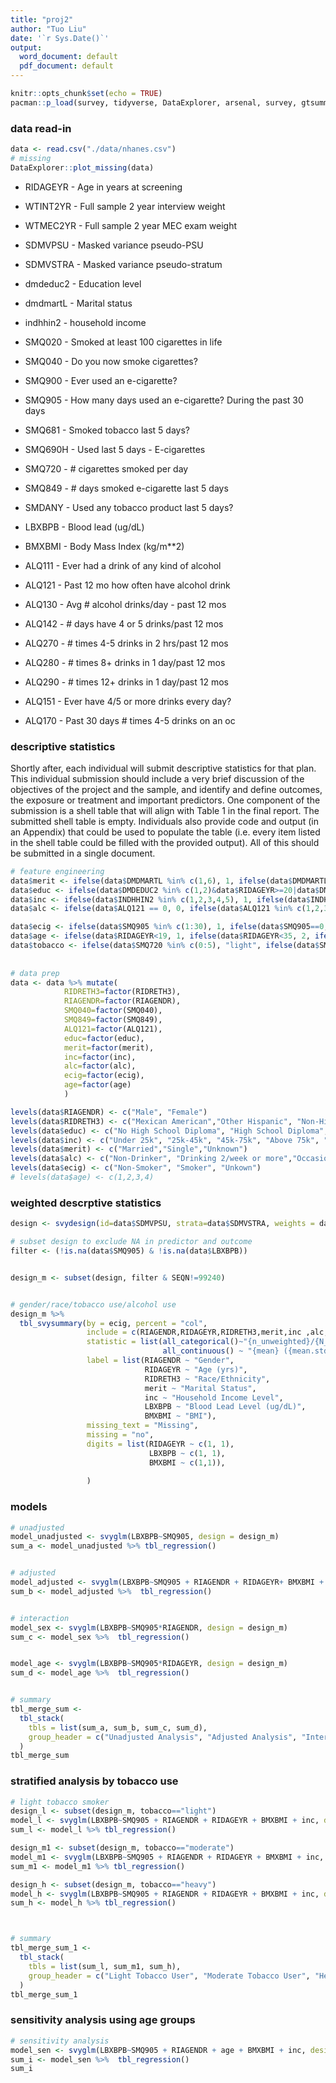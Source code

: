 ```yaml
---
title: "proj2"
author: "Tuo Liu"
date: '`r Sys.Date()`'
output:
  word_document: default
  pdf_document: default
---
```


```r
knitr::opts_chunk$set(echo = TRUE)
pacman::p_load(survey, tidyverse, DataExplorer, arsenal, survey, gtsummary)
```


### data read-in

```r
data <- read.csv("./data/nhanes.csv")
# missing
DataExplorer::plot_missing(data)
```
- RIDAGEYR - Age in years at screening
- WTINT2YR - Full sample 2 year interview weight
- WTMEC2YR - Full sample 2 year MEC exam weight
- SDMVPSU - Masked variance pseudo-PSU
- SDMVSTRA - Masked variance pseudo-stratum
- dmdeduc2 - Education level
- dmdmartL - Marital status
- indhhin2 - household income

- SMQ020 - Smoked at least 100 cigarettes in life
- SMQ040 - Do you now smoke cigarettes?
- SMQ900 - Ever used an e-cigarette?
- SMQ905 - How many days used an e-cigarette? During the past 30 days
- SMQ681 - Smoked tobacco last 5 days?
- SMQ690H - Used last 5 days - E-cigarettes
- SMQ720 - # cigarettes smoked per day
- SMQ849 - # days smoked e-cigarette last 5 days
- SMDANY - Used any tobacco product last 5 days?

- LBXBPB - Blood lead (ug/dL)
- BMXBMI - Body Mass Index (kg/m**2)

- ALQ111 - Ever had a drink of any kind of alcohol
- ALQ121 - Past 12 mo how often have alcohol drink
- ALQ130 - Avg # alcohol drinks/day - past 12 mos
- ALQ142 - # days have 4 or 5 drinks/past 12 mos
- ALQ270 - # times 4-5 drinks in 2 hrs/past 12 mos
- ALQ280 - # times 8+ drinks in 1 day/past 12 mos
- ALQ290 - # times 12+ drinks in 1 day/past 12 mos
- ALQ151 - Ever have 4/5 or more drinks every day?
- ALQ170 - Past 30 days # times 4-5 drinks on an oc

### descriptive statistics

Shortly after, each individual will submit descriptive statistics for that plan.
This individual submission should include a very brief discussion of the objectives
of the project and the sample, and identify and define outcomes, the exposure or
treatment and important predictors. One component of the submission is a shell
table that will align with Table 1 in the final report. The submitted shell table is
empty. Individuals also provide code and output (in an Appendix) that could be
used to populate the table (i.e. every item listed in the shell table could be filled
with the provided output). All of this should be submitted in a single document.

```r
# feature engineering
data$merit <- ifelse(data$DMDMARTL %in% c(1,6), 1, ifelse(data$DMDMARTL %in% c(2:5), 2, ifelse(data$DMDMARTL==77, 9, NA)))
data$educ <- ifelse(data$DMDEDUC2 %in% c(1,2)&data$RIDAGEYR>=20|data$DMDEDUC3 %in% c(8,9,10,11,12)&data$RIDAGEYR<20, 1, ifelse(data$DMDEDUC2&data$RIDAGEYR>=20 %in% c(3)|data$DMDEDUC3 %in% c(13,14)&data$RIDAGEYR<20,2,ifelse(data$DMDEDUC2 ==4&data$RIDAGEYR>=20|data$DMDEDUC3==15&data$RIDAGEYR<20,3,ifelse(data$DMDEDUC2 == 5 &data$RIDAGEYR>=20,4,5))))
data$inc <- ifelse(data$INDHHIN2 %in% c(1,2,3,4,5), 1, ifelse(data$INDHHIN2 %in% c(6,7), 2, ifelse(data$INDHHIN2 %in% c(8:10),3, ifelse(data$INDHHIN2 %in% c(14:15), 4, ifelse(data$INDHHIN2 %in% c(77,99, 12,13),9,NA)))))
data$alc <- ifelse(data$ALQ121 == 0, 0, ifelse(data$ALQ121 %in% c(1,2,3,4,5), 1, ifelse(data$ALQ121 %in% c(6:10), 2, ifelse(data$ALQ121 %in% c(77,99), 9, NA))))

data$ecig <- ifelse(data$SMQ905 %in% c(1:30), 1, ifelse(data$SMQ905==0, 0, ifelse(data$SMQ905==99, 9, NA)))
data$age <- ifelse(data$RIDAGEYR<19, 1, ifelse(data$RIDAGEYR<35, 2, ifelse(data$RIDAGEYR<65, 3, 4)))
data$tobacco <- ifelse(data$SMQ720 %in% c(0:5), "light", ifelse(data$SMQ720 %in% c(6:10), "moderate", ifelse(data$SMQ720 %in% c(11:40), "heavy", NA)))
  
  
# data prep
data <- data %>% mutate(
            RIDRETH3=factor(RIDRETH3),
            RIAGENDR=factor(RIAGENDR),
            SMQ040=factor(SMQ040),
            SMQ849=factor(SMQ849),
            ALQ121=factor(ALQ121),
            educ=factor(educ),
            merit=factor(merit),
            inc=factor(inc),
            alc=factor(alc),
            ecig=factor(ecig),
            age=factor(age)
            )

levels(data$RIAGENDR) <- c("Male", "Female")
levels(data$RIDRETH3) <- c("Mexican American","Other Hispanic", "Non-Hispanic White", "Non-Hispanic Black","Non-Hispanic Asian", "Other Race")
levels(data$educ) <- c("No High School Diploma", "High School Diploma", "Some College", "College Graduates", "Unknown")
levels(data$inc) <- c("Under 25k", "25k-45k", "45k-75k", "Above 75k", "Unknown")
levels(data$merit) <- c("Married","Single","Unknown")
levels(data$alc) <- c("Non-Drinker", "Drinking 2/week or more","Occasional drinkers","Unknown")
levels(data$ecig) <- c("Non-Smoker", "Smoker", "Unkown")
# levels(data$age) <- c(1,2,3,4)
```


### weighted descrptive statistics
```r
design <- svydesign(id=data$SDMVPSU, strata=data$SDMVSTRA, weights = data$WTMEC2YR, data=data, nest=T)

# subset design to exclude NA in predictor and outcome
filter <- (!is.na(data$SMQ905) & !is.na(data$LBXBPB))


design_m <- subset(design, filter & SEQN!=99240)


# gender/race/tobacco use/alcohol use
design_m %>%
  tbl_svysummary(by = ecig, percent = "col", 
                 include = c(RIAGENDR,RIDAGEYR,RIDRETH3,merit,inc ,alc, LBXBPB,BMXBMI),
                 statistic = list(all_categorical()~"{n_unweighted}/{N_unweighted} ({p_unweighted}%)",
                                  all_continuous() ~ "{mean} ({mean.std.error})"),
                 label = list(RIAGENDR ~ "Gender",
                              RIDAGEYR ~ "Age (yrs)",
                              RIDRETH3 ~ "Race/Ethnicity",
                              merit ~ "Marital Status",
                              inc ~ "Household Income Level",
                              LBXBPB ~ "Blood Lead Level (ug/dL)",
                              BMXBMI ~ "BMI"),
                 missing_text = "Missing",
                 missing = "no",
                 digits = list(RIDAGEYR ~ c(1, 1),
                               LBXBPB ~ c(1, 1),
                               BMXBMI ~ c(1,1)),
                 
                 )

```




### models
```r
# unadjusted
model_unadjusted <- svyglm(LBXBPB~SMQ905, design = design_m)
sum_a <- model_unadjusted %>% tbl_regression()


# adjusted
model_adjusted <- svyglm(LBXBPB~SMQ905 + RIAGENDR + RIDAGEYR+ BMXBMI + educ + inc + alc + merit, design = design_m)
sum_b <- model_adjusted %>%  tbl_regression()


# interaction
model_sex <- svyglm(LBXBPB~SMQ905*RIAGENDR, design = design_m)
sum_c <- model_sex %>%  tbl_regression()


model_age <- svyglm(LBXBPB~SMQ905*RIDAGEYR, design = design_m)
sum_d <- model_age %>%  tbl_regression()


# summary
tbl_merge_sum <-
  tbl_stack(
    tbls = list(sum_a, sum_b, sum_c, sum_d),
    group_header = c("Unadjusted Analysis", "Adjusted Analysis", "Interaction-Gender", "Interaction-Age")
  )
tbl_merge_sum
```




### stratified analysis by tobacco use
```r
# light tobacco smoker
design_l <- subset(design_m, tobacco=="light")
model_l <- svyglm(LBXBPB~SMQ905 + RIAGENDR + RIDAGEYR + BMXBMI + inc, design = design_l)
sum_l <- model_l %>% tbl_regression()

design_m1 <- subset(design_m, tobacco=="moderate")
model_m1 <- svyglm(LBXBPB~SMQ905 + RIAGENDR + RIDAGEYR + BMXBMI + inc, design = design_m1)
sum_m1 <- model_m1 %>% tbl_regression()

design_h <- subset(design_m, tobacco=="heavy")
model_h <- svyglm(LBXBPB~SMQ905 + RIAGENDR + RIDAGEYR + BMXBMI + inc, design = design_h)
sum_h <- model_h %>% tbl_regression()



# summary
tbl_merge_sum_1 <-
  tbl_stack(
    tbls = list(sum_l, sum_m1, sum_h),
    group_header = c("Light Tobacco User", "Moderate Tobacco User", "Heavy Tobacco User")
  )
tbl_merge_sum_1
```


### sensitivity analysis using age groups
```r
# sensitivity analysis
model_sen <- svyglm(LBXBPB~SMQ905 + RIAGENDR + age + BMXBMI + inc, design = design_m)
sum_i <- model_sen %>%  tbl_regression()
sum_i
```
